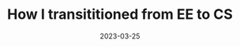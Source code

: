 ---
title: How I transititioned from EE to CS
date: '2023-03-25'
tags: ['career']
draft: true
summary: Reailistic steps to moving away from EE to CS job market
images: []
layout: PostLayout
canonicalUrl:
---